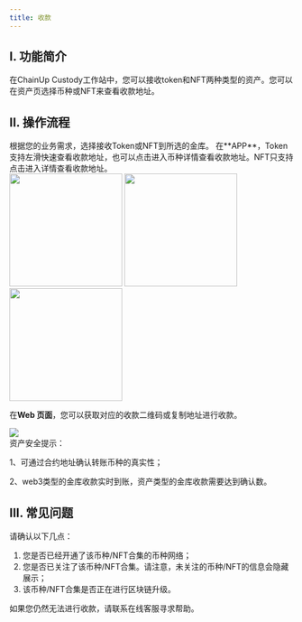 ```yaml
---
title: 收款
---
```


## I. 功能简介

在ChainUp Custody工作站中，您可以接收token和NFT两种类型的资产。您可以在资产页选择币种或NFT来查看收款地址。

## II. 操作流程

<Steps>
<Step title="选择接收的资产类型">
根据您的业务需求，选择接收Token或NFT到所选的金库。
</Step>
<Step title="查看收款地址">
在**APP**，Token支持左滑快速查看收款地址，也可以点击进入币种详情查看收款地址。NFT只支持点击进入详情查看收款地址。
<div className="w-full flex items-center justify-center">
    <CardGroup cols={3}>
    <img src="/images/user-guide/receive1cn.png" width="200"/>
   <img src="/images/user-guide/receive2cn.png" width="200"/>
   <img src="/images/user-guide/receive3cn.png" width="200"/>
    </CardGroup>
</div>


在**Web 页面**，您可以获取对应的收款二维码或复制地址进行收款。
<div className="w-full flex items-center justify-center">
    <img src="/images/user-guide/receive4cn.png" />
</div>
</Step>
</Steps>

<Tip>
资产安全提示：

1、可通过合约地址确认转账币种的真实性；

2、web3类型的金库收款实时到账，资产类型的金库收款需要达到确认数。
</Tip>

## III. 常见问题

<Accordion title="为什么我无法发起某币种/NFT合集的收款？">
请确认以下几点：

1. 您是否已经开通了该币种/NFT合集的币种网络；
2. 您是否已关注了该币种/NFT合集。请注意，未关注的币种/NFT的信息会隐藏展示；
3. 该币种/NFT合集是否正在进行区块链升级。

如果您仍然无法进行收款，请联系在线客服寻求帮助。
</Accordion>
